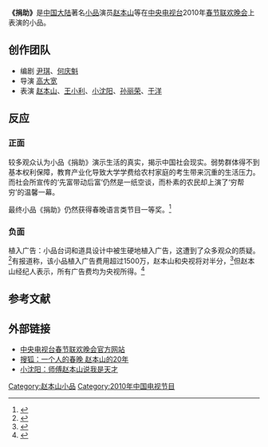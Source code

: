 '''《捐助》'''是[[中国大陆|中国大陆]]著名[[小品|小品]]演员[[赵本山|赵本山]]等在[[中国中央电视台|中央电视台]]2010年[[春节联欢晚会|春节联欢晚会]]上表演的小品。

== 创作团队 ==
*编剧 [[尹琪|尹琪]]、[[何庆魁|何庆魁]]
*导演 [[高大宽|高大宽]]
*表演 [[赵本山|赵本山]]、[[王小利|王小利]]、[[小沈阳|小沈阳]]、[[孙丽荣|孙丽荣]]、[[于洋|于洋]]

== 反应 ==
=== 正面 ===
较多观众认为小品《捐助》演示生活的真实，揭示中国社会现实。弱势群体得不到基本权利保障，教育产业化导致大学学费给农村家庭的考生带来沉重的生活压力。而社会所宣传的‘先富带动后富’仍然是一纸空谈，而朴素的农民却上演了‘穷帮穷’的温馨一幕。

最终小品《捐助》仍然获得春晚语言类节目一等奖。<ref>{{Cite web |url=http://yule.sohu.com/20100228/n270472266.shtml |title=《捐助》获语言类节目一等奖 赵本山蝉联小品王 |access-date=2010-03-04 |archive-date=2019-09-26 |archive-url=https://web.archive.org/web/20190926143031/http://yule.sohu.com/20100228/n270472266.shtml |dead-url=no }}</ref>

=== 负面 ===
植入广告：小品台词和道具设计中被生硬地植入广告，这遭到了众多观众的质疑。<ref>{{cite news|url=http://nf.nfdaily.cn/nfdsb/content/2010-02/14/content_9237144.htm|title=央视春晚首次全程直播 小品《捐助》植入广告惹争议|publisher=南方报业网|date=2010-02-14|deadurl=yes|archiveurl=https://web.archive.org/web/20100217035336/http://nf.nfdaily.cn/nfdsb/content/2010-02/14/content_9237144.htm|archivedate=2010-02-17|accessdate=2010-02-25}}</ref>有报道称，该小品植入广告费用超过1500万，赵本山和央视将对半分，<ref>{{cite news|url=http://ent.ynet.com/view.jsp?oid=63524235|title=《捐助》植入广告1500万 传本山央视对半分|publisher=北青网|date=2010-02-24}}{{dead link|date=2018年3月 |bot=InternetArchiveBot |fix-attempted=yes }}</ref>但赵本山经纪人表示，所有广告费均为央视所得。<ref>{{cite news|title=赵本山明年继续“捐助” 植入广告费全归央视|url=http://ent.ifeng.com/tv/zhuanti/2010chunwan/news/detail_2010_02/23/352230_0.shtml|publisher=凤凰网|date=2010年2月23日|accessdate=2010年2月25日|archive-date=2019年9月27日|archive-url=https://web.archive.org/web/20190927084512/http://ent.ifeng.com/tv/zhuanti/2010chunwan/news/detail_2010_02/23/352230_0.shtml|dead-url=no}}</ref>
== 参考文献 ==
{{reflist}}

== 外部链接 ==
{{wikiquote}}
*[http://spring.cctv.com 中央电视台春节联欢晚会官方网站] {{Wayback|url=http://spring.cctv.com/ |date=20090418031029 }} 
*[http://v.sohu.com/s2009/09bensan/ 搜狐：一个人的春晚 赵本山的20年] {{Wayback|url=http://v.sohu.com/s2009/09bensan/ |date=20190914120951 }}
*[http://v.sohu.com/20090123/n261928383.shtml 小沈阳：师傅赵本山说我是天才] {{Wayback|url=http://v.sohu.com/20090123/n261928383.shtml |date=20190914120953 }}
{{赵本山小品}}
[[Category:赵本山小品|Category:赵本山小品]]
[[Category:2010年中国电视节目|Category:2010年中国电视节目]]